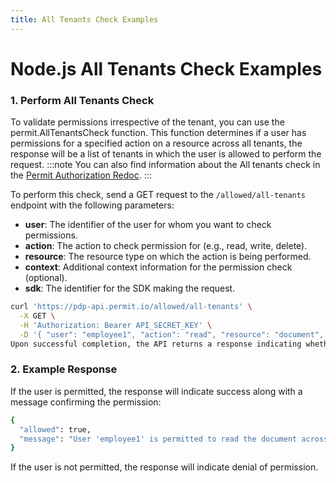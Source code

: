 ```yaml
---
title: All Tenants Check Examples
---
```


# Node.js All Tenants Check Examples


### 1. Perform All Tenants Check

To validate permissions irrespective of the tenant, you can use the permit.AllTenantsCheck function. This function determines if a user has permissions for a specified action
on a resource across all tenants, the response will be a list of tenants in which the user is allowed to perform the request.
:::note
You can also find information about the All tenants check in the [Permit Authorization Redoc](https://pdp-api.permit.io/redoc#tag/Authorization-API/operation/is_allowed_all_tenants_allowed_all_tenants_post).
:::


To perform this check, send a GET request to the `/allowed/all-tenants` endpoint with the following parameters:

- **user**: The identifier of the user for whom you want to check permissions.
- **action**: The action to check permission for (e.g., read, write, delete).
- **resource**: The resource type on which the action is being performed.
- **context**: Additional context information for the permission check (optional).
- **sdk**: The identifier for the SDK making the request.

```bash
curl 'https://pdp-api.permit.io/allowed/all-tenants' \
  -X GET \
  -H 'Authorization: Bearer API_SECRET_KEY' \
  -D '{ "user": "employee1", "action": "read", "resource": "document", "context": {}, "sdk": "node" }'
Upon successful completion, the API returns a response indicating whether the user is allowed to perform the specified action across all tenants.
```

### 2. Example Response
If the user is permitted, the response will indicate success along with a message confirming the permission:

```bash
{
  "allowed": true,
  "message": "User 'employee1' is permitted to read the document across all tenants."
}
```

If the user is not permitted, the response will indicate denial of permission.


